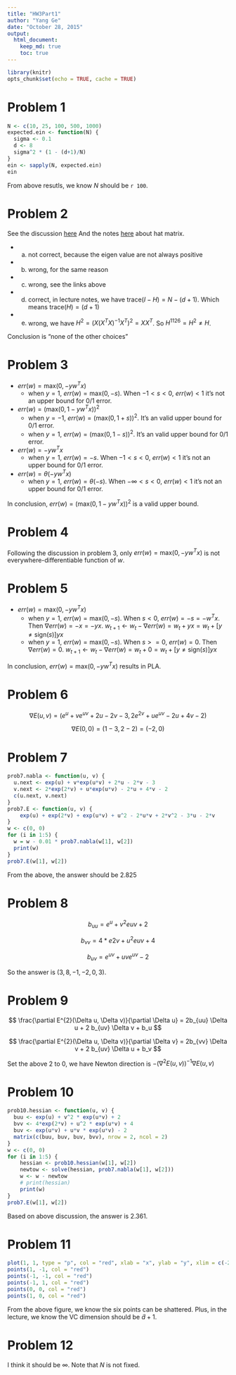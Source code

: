 ```yaml
---
title: "HW3Part1"
author: "Yang Ge"
date: "October 28, 2015"
output:
  html_document:
    keep_md: true
    toc: true
---
```


```r
library(knitr)
opts_chunk$set(echo = TRUE, cache = TRUE)
```

# Problem 1

```r
N <- c(10, 25, 100, 500, 1000)
expected.ein <- function(N) {
  sigma <- 0.1
  d <- 8
  sigma^2 * (1 - (d+1)/N)
}
ein <- sapply(N, expected.ein)
ein
```

From above resutls, we know $N$ should be `r 100`.

# Problem 2

See the discussion [here](https://class.coursera.org/ntumlone-003/forum/thread?thread_id=158)
And the notes [here](http://www.stat.ucla.edu/~cocteau/stat201b/lectures/lecture3.pdf)
about hat matrix.

* a) not correct, because the eigen value are not always positive
* b) wrong, for the same reason
* c) wrong, see the links above
* d) correct, in lecture notes, we have $\text{trace}(I-H) = N - (d+1)$.
  Which means $\text{trace}(H) = (d+1)$
* e) wrong, we have $H^2 = (X(X^TX)^{-1}X^T)^2 = XX^T$. So $H^{1126} = H^2 \ne H$.

Conclusion is "none of the other choices"

# Problem 3

* $err(w) = \text{max}(0, -y w^T x)$
    * when $y = 1$, $err(w) = \text{max}(0, -s)$. When $-1 < s < 0$, $err(w) < 1$
      it's not an upper bound for 0/1 error.
* $err(w) = (\text{max}(0, 1 - y w^T x))^2$
    * when $y = -1$, $err(w) = (\text{max}(0, 1+s))^2$. It's an valid upper
      bound for 0/1 error.
    * when $y = 1$, $err(w) = (\text{max}(0, 1-s))^2$. It's an valid upper
      bound for 0/1 error.
* $err(w) = -y w^T x$
    * when $y = 1$, $err(w) = -s$. When $-1 < s < 0$, $err(w) < 1$
      it's not an upper bound for 0/1 error.
* $err(w) = \theta(-y w^T x)$
    * when $y = 1$, $err(w) = \theta(-s)$. When $-\infty < s < 0$, $err(w) < 1$
      it's not an upper bound for 0/1 error.

In conclusion, $err(w) = (\text{max}(0, 1 - y w^T x))^2$ is a valid upper bound.

# Problem 4

Following the discussion in problem 3, only $err(w) = \text{max}(0, -y w^T x)$ is
not everywhere-differentiable function of $w$.

# Problem 5

* $err(w) = \text{max}(0, -y w^T x)$
    * when $y = 1$, $err(w) = \text{max}(0, -s)$. When $s < 0$, $err(w) = -s = - w^T x$.
      Then $\nabla err(w) = -x = -yx$. $w_{t+1} \leftarrow w_{t} - \nabla err(w) = w_{t} + yx = w_{t} + [y \ne \text{sign}(s)]yx$
    * when $y = 1$, $err(w) = \text{max}(0, -s)$. When $s >= 0$, $err(w) = 0$.
      Then $\nabla err(w) = 0$. $w_{t+1} \leftarrow w_{t} - \nabla err(w) = w_{t} + 0 = w_{t} + [y \ne \text{sign}(s)]yx$

In conclusion, $err(w) = \text{max}(0, -y w^T x)$ results in PLA.

# Problem 6

$$
\nabla E(u, v) = (
  e^u + ve^{uv} + 2u - 2v - 3,
  2e^{2v} + ue^{uv} - 2u + 4v - 2
  )
$$

$$
\nabla E(0, 0) = (
1 - 3,
2 - 2
) = (-2, 0)
$$

# Problem 7

```r
prob7.nabla <- function(u, v) {
  u.next <- exp(u) + v*exp(u*v) + 2*u - 2*v - 3
  v.next <- 2*exp(2*v) + u*exp(u*v) - 2*u + 4*v - 2
  c(u.next, v.next)
}
prob7.E <- function(u, v) {
    exp(u) + exp(2*v) + exp(u*v) + u^2 - 2*u*v + 2*v^2 - 3*u - 2*v
}
w <- c(0, 0)
for (i in 1:5) {
  w = w - 0.01 * prob7.nabla(w[1], w[2])
  print(w)
}
prob7.E(w[1], w[2])
```

From the above, the answer should be 2.825

# Problem 8

$$
b_{uu} = e^u + v^2e{uv} + 2
$$

$$
b_{vv} = 4*e{2v} + u^2e{uv} + 4
$$

$$
b_{uv} = e^{uv} + uve^{uv} - 2
$$

So the answer is $(3,8,-1,-2,0,3)$.

# Problem 9

$$
\frac{\partial E^{2}(\Delta u, \Delta v)}{\partial \Delta u}
= 2b_{uu} \Delta u + 2 b_{uv} \Delta v + b_u
$$

$$
\frac{\partial E^{2}(\Delta u, \Delta v)}{\partial \Delta v}
= 2b_{vv} \Delta v + 2 b_{uv} \Delta u + b_v
$$

Set the above 2 to 0, we have Newton direction is $-(\nabla^2E(u,v))^{-1} \nabla E(u,v)$

# Problem 10

```r
prob10.hessian <- function(u, v) {
  buu <- exp(u) + v^2 * exp(u*v) + 2
  bvv <- 4*exp(2*v) + u^2 * exp(u*v) + 4
  buv <- exp(u*v) + u*v * exp(u*v) - 2
  matrix(c(buu, buv, buv, bvv), nrow = 2, ncol = 2)
}
w <- c(0, 0)
for (i in 1:5) {
    hessian <- prob10.hessian(w[1], w[2])
    newtow <- solve(hessian, prob7.nabla(w[1], w[2]))
    w <- w - newtow
    # print(hessian)
    print(w)
}
prob7.E(w[1], w[2])
```

Based on above discussion, the answer is 2.361.

# Problem 11

```r
plot(1, 1, type = "p", col = "red", xlab = "x", ylab = "y", xlim = c(-2, 2), ylim = c(-2, 2))
points(1, -1, col = "red")
points(-1, -1, col = "red")
points(-1, 1, col = "red")
points(0, 0, col = "red")
points(1, 0, col = "red")
```

From the above figure, we know the six points can be shattered.
Plus, in the lecture, we know the VC dimension should be $\tilde{d} + 1$.

# Problem 12

I think it should be $\infty$. Note that $N$ is not fixed.
